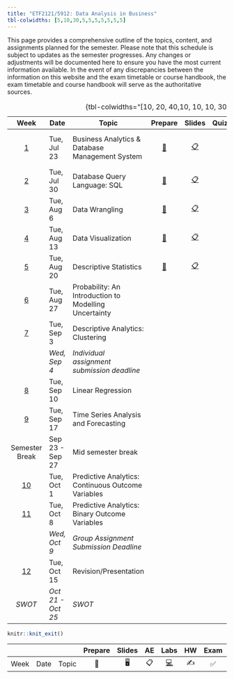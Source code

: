 ```yaml
---
title: "ETF2121/5912: Data Analysis in Business"
tbl-colwidths: [5,10,30,5,5,5,5,5,5,5]
---
```


This page provides a comprehensive outline of the topics, content, and assignments planned for the semester. Please note that this schedule is subject to updates as the semester progresses. Any changes or adjustments will be documented here to ensure you have the most current information available. In the event of any discrepancies between the information on this website and the exam timetable or course handbook, the exam timetable and course handbook will serve as the authoritative sources.

|           Week            | Date              | Topic                                                 |                                          Prepare                                           |                                                 Slides                                                  |                        Quiz/Assignments                         | Reading                       |
|:-------------------------:|-------------------|-------------------------------------------------------|:------------------------------------------------------------------------------------------:|:-------------------------------------------------------------------------------------------------------:|:---------------------------------------------------------------:|-------------------------------|
|  [1](/weeks/week-1.html)  | Tue, Jul 23       | Business Analytics & Database Management System       |                                   [📖](/labs/lab-1.html)                                   |       [📋](https://learning.monash.edu/pluginfile.php/3800248/mod_resource/content/1/lec-1.html)        | [📝](https://learning.monash.edu/mod/quiz/view.php?id=2893140)  | 📕 Camm 1.1, 1.2, 1.3 and 1.5 |
|  [2](/weeks/week-2.html)  | Tue, Jul 30       | Database Query Language: SQL                          | [📖](https://learning.monash.edu/pluginfile.php/3937376/mod_resource/content/2/lab-2.html) |       [📋](https://learning.monash.edu/pluginfile.php/3937400/mod_resource/content/1/lec-2.html)        | [📝](https://learning.monash.edu/mod/quiz/view.php?id=2893560)  | [✍️](/hw/hw-1.html)           |
|  [3](/weeks/week-3.html)  | Tue, Aug 6        | Data Wrangling                                        | [📖](https://learning.monash.edu/pluginfile.php/3977906/mod_resource/content/3/lab-3.html) |       [📋](https://learning.monash.edu/pluginfile.php/3977860/mod_resource/content/1/lec-3.html)        | [📝](https://learning.monash.edu/mod/quiz/view.php?id=2989083)  |                               |
|  [4](/weeks/week-4.html)  | Tue, Aug 13       | Data Visualization                                    | [📖](https://learning.monash.edu/pluginfile.php/4021915/mod_resource/content/1/lab-4.html) |       [📋](https://learning.monash.edu/pluginfile.php/4022053/mod_resource/content/1/lec-4.html)        | [📝](https://learning.monash.edu/mod/quiz/view.php?id=29897713) | 📕 Camm 3.1, 3.2, 3.6         |
|  [5](/weeks/week-5.html)  | Tue, Aug 20       | Descriptive Statistics                                | [📖](https://learning.monash.edu/pluginfile.php/4038700/mod_resource/content/1/lab-5.html) | [📋](https://learning.monash.edu/pluginfile.php/4038721/mod_resource/content/1/lec-5.html#/title-slide) | [📝](https://learning.monash.edu/mod/quiz/view.php?id=3059917)  | 📕 Camm Chapter 2             |
|  [6](/weeks/week-6.html)  | Tue, Aug 27       | Probability: An Introduction to Modelling Uncertainty |                                                                                            |                                                                                                         |                                                                 |                               |
|  [7](/weeks/week-7.html)  | Tue, Sep 3        | Descriptive Analytics: Clustering                     |                                                                                            |                                                                                                         |                                                                 |                               |
|                           | *Wed, Sep 4*      | *Individual assignment submission deadline*           |                                                                                            |                                                                                                         |                                                                 |                               |
|  [8](/weeks/week-8.html)  | Tue, Sep 10       | Linear Regression                                     |                                                                                            |                                                                                                         |                                                                 |                               |
|  [9](/weeks/week-9.html)  | Tue, Sep 17       | Time Series Analysis and Forecasting                  |                                                                                            |                                                                                                         |                                                                 |                               |
|      Semester Break       | Sep 23 - Sep 27   | Mid semester break                                    |                                                                                            |                                                                                                         |                                                                 |                               |
| [10](/weeks/week-10.html) | Tue, Oct 1        | Predictive Analytics: Continuous Outcome Variables    |                                                                                            |                                                                                                         |                                                                 |                               |
| [11](/weeks/week-11.html) | Tue, Oct 8        | Predictive Analytics: Binary Outcome Variables        |                                                                                            |                                                                                                         |                                                                 |                               |
|                           | *Wed, Oct 9*      | *Group Assignment Submission Deadline*                |                                                                                            |                                                                                                         |                                                                 |                               |
| [12](/weeks/week-12.html) | Tue, Oct 15       | Revision/Presentation                                 |                                                                                            |                                                                                                         |                                                                 |                               |
|          *SWOT*           | *Oct 21 - Oct 25* | *SWOT*                                                |                                                                                            |                                                                                                         |                                                                 |                               |

: {tbl-colwidths="\[10, 20, 40,10, 10, 10, 30\]"}

```r

knitr::knit_exit()
```

|      |      |       | Prepare | Slides | AE  |                                                    Labs                                                    | HW  | Exam | Project | Quiz |
|------|------|-------|:-------:|:------:|:---:|:----------------------------------------------------------------------------------------------------------:|:---:|:----:|:-------:|:----:|
| Week | Date | Topic |   📖    |   🖥️   | 📋  | [💻](https://sakai.duke.edu/samigo-app/servlet/Login?id=6fa7ebf3-01af-42a6-91ba-3e813d3901221641094171786) | ✍️  |  ✅  |   📂    |  📝  |
